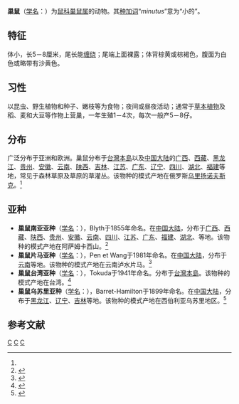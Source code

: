 {{Speciesbox
| taxon = Micromys minutus
| status = LC | status_system = IUCN
| image = Micromysminutus1.jpg
| image_caption = 巢鼠
| parent authority = Dehne, 1841 
| binomial_authority = (Pallas, 1771)<ref name='id1079'>{{cite web| url =http://www.bioinfo.cn/db05/BjdwSpecies.php?action=view&id=1079| title =巢鼠| work =《中国动物物种编目数据库》| publisher =中国科学院微生物研究所| author =中国科学院动物研究所| accessdate =2009-03-27| deadurl =yes| archiveurl =https://web.archive.org/web/20160305043450/http://www.bioinfo.cn/db05/BjdwSpecies.php?action=view&id=1079| archivedate =2016-03-05}}</ref>
| range_map = Distribution of Micromys minutus Map.png
| range_map_width = 220px
| range_map_caption = 巢鼠的分布情况
}}

'''巢鼠'''（[[学名|学名]]：{{lang|la|''Micromys minutus''}}）为[[鼠科|鼠科]][[巢鼠属|巢鼠属]]的动物。其[[种加词|种加词]]“''minutus''”意为“小的”。

==特征==
体小，长5－8厘米，尾长能[[捲纏尾|缠绕]]；尾端上面裸露；体背棕黄或棕褐色，腹面为白色或略带有沙黄色。

==习性==
以昆虫、野生植物和种子、嫩枝等为食物；夜间或昼夜活动；通常于[[草本植物|草本植物]]及稻、麦和大豆等作物上营巢，一年生殖1－4次，每次一般产5－8仔。

==分布==
广泛分布于亚洲和欧洲。巢鼠分布于[[台灣島|台灣本島]]以及[[中国大陆|中国大陆]]的[[广西|广西]]、[[西藏|西藏]]、[[黑龙江|黑龙江]]、[[贵州|贵州]]、[[安徽|安徽]]、[[云南|云南]]、[[陕西|陕西]]、[[吉林|吉林]]、[[江苏|江苏]]、[[广东|广东]]、[[辽宁|辽宁]]、[[四川|四川]]、[[湖北|湖北]]、[[福建|福建]]等地，常见于森林草原及草原的草灌丛。该物种的模式产地在俄罗斯[[乌里扬诺夫斯克|乌里扬诺夫斯克]]。<ref name='id1079'/>

==亚种==
*'''巢鼠南亚亚种'''（[[学名|学名]]：{{lang|la|''Micromys minutus erythrotis''}}），Blyth于1855年命名。在[[中国大陆|中国大陆]]，分布于[[广西|广西]]、[[西藏|西藏]]、[[陕西|陕西]]、[[贵州|贵州]]、[[安徽|安徽]]、[[云南|云南]]、[[四川|四川]]、[[江苏|江苏]]、[[广东|广东]]、[[福建|福建]]、[[湖北|湖北]]、等地。该物种的模式产地在阿萨姆卡西山。<ref name='id1080'>{{cite web| url =http://www.bioinfo.cn/db05/BjdwSpecies.php?action=view&id=1080| title =巢鼠南亚亚种| work =《中国动物物种编目数据库》| publisher =中国科学院微生物研究所| author =中国科学院动物研究所| accessdate =2009-03-27| deadurl =yes| archiveurl =https://web.archive.org/web/20160305020930/http://www.bioinfo.cn/db05/BjdwSpecies.php?action=view&id=1080| archivedate =2016-03-05}}</ref>
*'''巢鼠片马亚种'''（[[学名|学名]]：{{lang|la|''Micromys minutus pianmaensis''}}），Pen et Wang于1981年命名。在[[中国大陆|中国大陆]]，分布于[[云南|云南]]等地。该物种的模式产地在云南泸水片马。<ref name='id1081'>{{cite web| url =http://www.bioinfo.cn/db05/BjdwSpecies.php?action=view&id=1081| title =巢鼠片马亚种| work =《中国动物物种编目数据库》| publisher =中国科学院微生物研究所| author =中国科学院动物研究所| accessdate =2009-03-27| deadurl =yes| archiveurl =https://web.archive.org/web/20160305064258/http://www.bioinfo.cn/db05/BjdwSpecies.php?action=view&id=1081| archivedate =2016-03-05}}</ref>
*'''巢鼠台湾亚种'''（[[学名|学名]]：{{lang|la|''Micromys minutus takasagoensis''}}），Tokuda于1941年命名。分布于[[台灣島|台灣本島]]。该物种的模式产地在台湾。<ref name='id1082'>{{cite web| url =http://www.bioinfo.cn/db05/BjdwSpecies.php?action=view&id=1082| title =巢鼠台湾亚种| work =《中国动物物种编目数据库》| publisher =中国科学院微生物研究所| author =中国科学院动物研究所| accessdate =2009-03-27| deadurl =yes| archiveurl =https://web.archive.org/web/20160305025612/http://www.bioinfo.cn/db05/BjdwSpecies.php?action=view&id=1082| archivedate =2016-03-05}}</ref>
*'''巢鼠乌苏里亚种'''（[[学名|学名]]：{{lang|la|''Micromys minutus ussuricus''}}），Barret-Hamilton于1899年命名。在[[中国大陆|中国大陆]]，分布于[[黑龙江|黑龙江]]、[[辽宁|辽宁]]、[[吉林|吉林]]等地。该物种的模式产地在西伯利亚乌苏里地区。<ref name='id1083'>{{cite web| url =http://www.bioinfo.cn/db05/BjdwSpecies.php?action=view&id=1083| title =巢鼠乌苏里亚种| work =《中国动物物种编目数据库》| publisher =中国科学院微生物研究所| author =中国科学院动物研究所| accessdate =2009-03-27| deadurl =yes| archiveurl =https://web.archive.org/web/20160305054241/http://www.bioinfo.cn/db05/BjdwSpecies.php?action=view&id=1083| archivedate =2016-03-05}}</ref>

== 参考文献 ==
{{reflist}}
{{Taxonbar|from=Q209516}}

[[Category:IUCN红色名录无危物种|C]]
[[Category:巢鼠属|C]]
[[Category:1841年描述的分类群|C]]